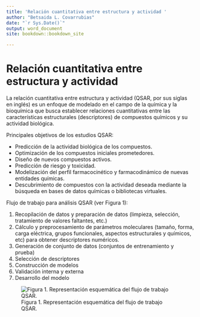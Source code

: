 ```yaml
--- 
title: 'Relación cuantitativa entre estructura y actividad '
author: "Betsaida L. Covarrubias"
date: "`r Sys.Date()`"
output: word_document
site: bookdown::bookdown_site

---
```


# Relación cuantitativa entre estructura y actividad

La relación cuantitativa entre estructura y actividad (QSAR, por sus siglas en inglés) es un enfoque de modelado en el campo de la química y la bioquímica que busca establecer relaciones cuantitativas entre las características estructurales (descriptores) de compuestos químicos y su actividad biológica.

Principales objetivos de los estudios QSAR:

- Predicción de la actividad biológica de los compuestos.
- Optimización de los compuestos iniciales prometedores.
- Diseño de nuevos compuestos activos.
- Predicción de riesgo y toxicidad.
- Modelización del perfil farmacocinético y farmacodinámico de nuevas entidades químicas.
- Descubrimiento de compuestos con la actividad deseada mediante la búsqueda en bases de datos químicas o bibliotecas virtuales.


Flujo de trabajo para análisis QSAR (ver Figura 1):

1. Recopilación de datos y preparación de datos (limpieza, selección, tratamiento de valores faltantes, etc.)
2. Cálculo y preprocesamiento de parámetros moleculares (tamaño, forma, carga eléctrica, grupos funcionales, aspectos estructurales y químicos, etc) para obtener descriptores numéricos. 
3. Generación de conjunto de datos (conjuntos de entrenamiento y prueba)
4. Selección de descriptores
5. Construcción de modelos
6. Validación interna y externa
7. Desarrollo del modelo

![Figura 1. Representación esquemática del flujo de trabajo QSAR.](/home/lariza/Documentos/ProyectosGitHub/QSAR/FlujoDeTrabajoQSAR.png)

